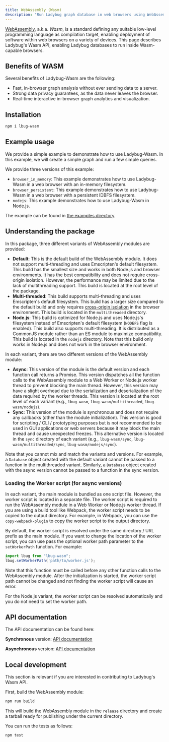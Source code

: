 ```yaml
---
title: WebAssembly (Wasm)
description: "Run Ladybug graph database in web browsers using WebAssembly for client-side graph processing"
---
```


[WebAssembly](https://webassembly.org/), a.k.a. _Wasm_, is a standard defining any suitable low-level
programming language as compilation target, enabling deployment of software within web browsers on a variety
of devices. This page describes Ladybug's Wasm API, enabling Ladybug databases to run inside Wasm-capable
browsers.

## Benefits of WASM

Several benefits of Ladybug-Wasm are the following:

- Fast, in-browser graph analysis without ever sending data to a server.
- Strong data privacy guarantees, as the data never leaves the browser.
- Real-time interactive in-browser graph analytics and visualization.

## Installation

```bash
npm i lbug-wasm
```

## Example usage

We provide a simple example to demonstrate how to use Ladybug-Wasm. In this example, we will create a simple graph and run a few simple queries.

We provide three versions of this example: 
- `browser_in_memory`: This example demonstrates how to use Ladybug-Wasm in a web browser with an in-memory filesystem.
- `browser_persistent`: This example demonstrates how to use Ladybug-Wasm in a web browser with a persistent IDBFS filesystem.
- `nodejs`: This example demonstrates how to use Ladybug-Wasm in Node.js.

The example can be found in [the examples directory](https://github.com/LadybugDB/lbug/tree/master/tools/wasm/examples).

## Understanding the package

In this package, three different variants of WebAssembly modules are provided:
- **Default**: This is the default build of the WebAssembly module. It does not support multi-threading and uses Emscripten's default filesystem. This build has the smallest size and works in both Node.js and browser environments. It has the best compatibility and does not require cross-origin isolation. However, the performance may be limited due to the lack of multithreading support. This build is located at the root level of the package.
- **Multi-threaded**: This build supports multi-threading and uses Emscripten's default filesystem. This build has a larger size compared to the default build and only requires [cross-origin isolation](https://web.dev/articles/cross-origin-isolation-guide) in the browser environment. This build is located in the `multithreaded` directory.
- **Node.js**: This build is optimized for Node.js and uses Node.js's filesystem instead of Emscripten's default filesystem (`NODEFS` flag is enabled). This build also supports multi-threading. It is distributed as a CommonJS module rather than an ES module to maximize compatibility. This build is located in the `nodejs` directory. Note that this build only works in Node.js and does not work in the browser environment.

In each variant, there are two different versions of the WebAssembly module:
- **Async**: This version of the module is the default version and each function call returns a Promise. This version dispatches all the function calls to the WebAssembly module to a Web Worker or Node.js worker thread to prevent blocking the main thread. However, this version may have a slight overhead due to the serialization and deserialization of the data required by the worker threads. This version is located at the root level of each variant (e.g., `lbug-wasm`, `lbug-wasm/multithreaded`, `lbug-wasm/nodejs`).
- **Sync**: This version of the module is synchronous and does not require any callbacks (other than the module initialization). This version is good for scripting / CLI / prototyping purposes but is not recommended to be used in GUI applications or web servers because it may block the main thread and cause unexpected freezes. This alternative version is located in the `sync` directory of each variant (e.g., `lbug-wasm/sync`, `lbug-wasm/multithreaded/sync`, `lbug-wasm/nodejs/sync`).

Note that you cannot mix and match the variants and versions. For example, a `Database` object created with the default variant cannot be passed to a function in the multithreaded variant. Similarly, a `Database` object created with the async version cannot be passed to a function in the sync version.

### Loading the Worker script (for async versions)
In each variant, the main module is bundled as one script file. However, the worker script is located in a separate file. The worker script is required to run the WebAssembly module in a Web Worker or Node.js worker thread. If you are using a build tool like Webpack, the worker script needs to be copied to the output directory. For example, in Webpack, you can use the `copy-webpack-plugin` to copy the worker script to the output directory. 

By default, the worker script is resolved under the same directory / URL prefix as the main module. If you want to change the location of the worker script, you can use pass the optional worker path parameter to the `setWorkerPath` function. For example:
```javascript
import lbug from "lbug-wasm";
lbug.setWorkerPath('path/to/worker.js');
```

Note that this function must be called before any other function calls to the WebAssembly module. After the initialization is started, the worker script path cannot be changed and not finding the worker script will cause an error.

For the Node.js variant, the worker script can be resolved automatically and you do not need to set the worker path.

## API documentation
The API documentation can be found here:

**Synchronous** version: [API documentation](https://lbugdb.github.io/api-docs/wasm/sync/)

**Asynchronous** version: [API documentation](https://lbugdb.github.io/api-docs/wasm/async/)

## Local development

This section is relevant if you are interested in contributing to Ladybug's Wasm API.

First, build the WebAssembly module:

```bash
npm run build
```

This will build the WebAssembly module in the `release` directory and create a tarball ready for publishing under the current directory.

You can run the tests as follows:

```bash
npm test
```
